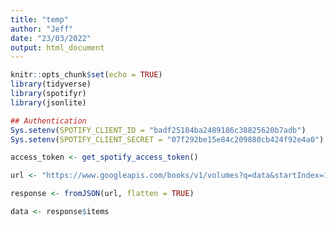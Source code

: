 ```yaml
---
title: "temp"
author: "Jeff"
date: "23/03/2022"
output: html_document
---
```


```r
knitr::opts_chunk$set(echo = TRUE)
library(tidyverse)
library(spotifyr)
library(jsonlite)
```

```r
## Authentication
Sys.setenv(SPOTIFY_CLIENT_ID = "badf25184ba2489186c38825620b7adb")
Sys.setenv(SPOTIFY_CLIENT_SECRET = "07f292be15e84c209880cb424f92e4a0")

access_token <- get_spotify_access_token()
```


```r
url <- "https://www.googleapis.com/books/v1/volumes?q=data&startIndex=1&maxResults=40"

response <- fromJSON(url, flatten = TRUE)

data <- response$items

```